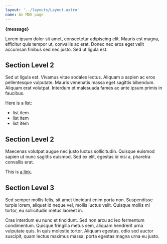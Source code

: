 ```yaml
---
layout: '../layouts/Layout.astro'
name: An MDX page
---
```




<p class="message">
	<strong>{message}</strong>
</p>

Lorem ipsum dolor sit amet, consectetur adipiscing elit. Mauris est magna, efficitur quis tempor ut, convallis ac erat. Donec nec eros eget velit accumsan finibus sed nec justo. Sed ut ligula est.

## Section Level 2

Sed ut ligula est. Vivamus vitae sodales lectus. Aliquam a sapien ac eros pellentesque vulputate. Mauris venenatis massa eget sagittis bibendum. Aliquam erat volutpat. Interdum et malesuada fames ac ante ipsum primis in faucibus.

Here is a list:

- list item
- list item
- list item

## Section Level 2

Maecenas volutpat augue nec justo luctus sollicitudin. Quisque euismod sapien ut nunc sagittis euismod. Sed ex elit, egestas id nisi a, pharetra convallis erat.

This is [a link]().

## Section Level 3

Sed semper mollis felis, sit amet tincidunt enim porta non. Suspendisse turpis lorem, aliquet id neque vel, mollis luctus velit. Quisque mollis mi tortor, eu sollicitudin metus laoreet in.

<Note title="Etiam dictum eget risus non eleifend" headingLevel={4}>
	Cras interdum eu nunc et tincidunt. Sed non arcu ac leo fermentum condimentum.
	Quisque fringilla metus sem, aliquam hendrerit urna vulputate quis. In quis
	molestie tortor. Aliquam egestas, odio sed auctor suscipit, quam lectus
	maximus massa, porta egestas magna urna eu justo.
</Note>
